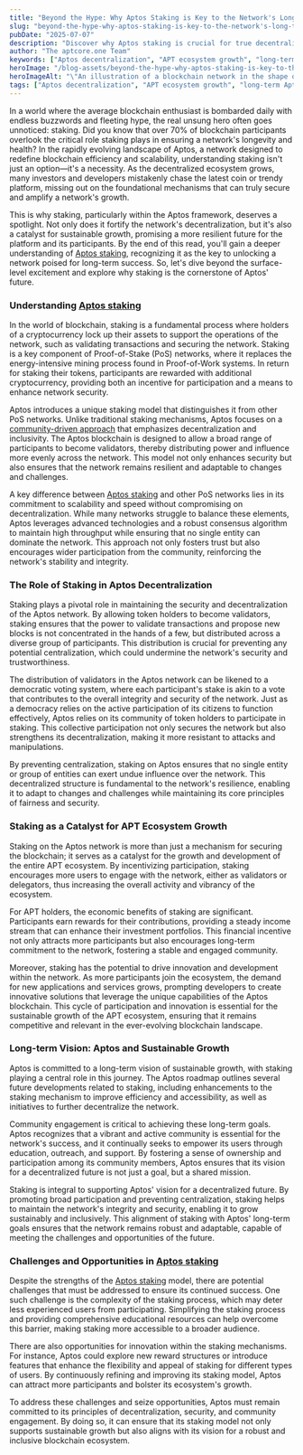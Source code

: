 ```yaml
---
title: "Beyond the Hype: Why Aptos Staking is Key to the Network's Long-Term Decentralization and Growth"
slug: "beyond-the-hype-why-aptos-staking-is-key-to-the-network's-long-term-decentralization-and-growth"
pubDate: "2025-07-07"
description: "Discover why Aptos staking is crucial for true decentralization and growth. Unearth insights into its pivotal role in APT's future now—don't miss out!"
author: "The aptcore.one Team"
keywords: ["Aptos decentralization", "APT ecosystem growth", "long-term Aptos vision", "staking importance"]
heroImage: "/blog-assets/beyond-the-hype-why-aptos-staking-is-key-to-the-network's-long-term-decentralization-and-growth.jpg"
heroImageAlt: "\"An illustration of a blockchain network in the shape of a tree. The trunk is composed of interconnected nodes symbolizing data blocks, while branches extend outward, representing various transactions. Below the surface, the roots are visible, labeled 'staking,' signifying support and foundation for the network. The background is a gradient of blue and green, emphasizing the digital theme.\""
tags: ["Aptos decentralization", "APT ecosystem growth", "long-term Aptos vision", "staking importance"]
---
```


In a world where the average blockchain enthusiast is bombarded daily with endless buzzwords and fleeting hype, the real unsung hero often goes unnoticed: staking. Did you know that over 70% of blockchain participants overlook the critical role staking plays in ensuring a network's longevity and health? In the rapidly evolving landscape of Aptos, a network designed to redefine blockchain efficiency and scalability, understanding staking isn't just an option—it's a necessity. As the decentralized ecosystem grows, many investors and developers mistakenly chase the latest coin or trendy platform, missing out on the foundational mechanisms that can truly secure and amplify a network's growth.

This is why staking, particularly within the Aptos framework, deserves a spotlight. Not only does it fortify the network's decentralization, but it's also a catalyst for sustainable growth, promising a more resilient future for the platform and its participants. By the end of this read, you'll gain a deeper understanding of [Aptos staking](https://aptos.dev/en/network/blockchain/delegated-staking), recognizing it as the key to unlocking a network poised for long-term success. So, let's dive beyond the surface-level excitement and explore why staking is the cornerstone of Aptos' future.

### Understanding [Aptos staking](https://aptos.dev/en/network/blockchain/delegated-staking)

In the world of blockchain, staking is a fundamental process where holders of a cryptocurrency lock up their assets to support the operations of the network, such as validating transactions and securing the network. Staking is a key component of Proof-of-Stake (PoS) networks, where it replaces the energy-intensive mining process found in Proof-of-Work systems. In return for staking their tokens, participants are rewarded with additional cryptocurrency, providing both an incentive for participation and a means to enhance network security.

Aptos introduces a unique staking model that distinguishes it from other PoS networks. Unlike traditional staking mechanisms, Aptos focuses on a [community-driven approach](https://legacy.aptos.dev/community/aptos-style/) that emphasizes decentralization and inclusivity. The Aptos blockchain is designed to allow a broad range of participants to become validators, thereby distributing power and influence more evenly across the network. This model not only enhances security but also ensures that the network remains resilient and adaptable to changes and challenges.

A key difference between [Aptos staking](https://aptos.dev/en/network/blockchain/delegated-staking) and other PoS networks lies in its commitment to scalability and speed without compromising on decentralization. While many networks struggle to balance these elements, Aptos leverages advanced technologies and a robust consensus algorithm to maintain high throughput while ensuring that no single entity can dominate the network. This approach not only fosters trust but also encourages wider participation from the community, reinforcing the network's stability and integrity.

### The Role of Staking in Aptos Decentralization

Staking plays a pivotal role in maintaining the security and decentralization of the Aptos network. By allowing token holders to become validators, staking ensures that the power to validate transactions and propose new blocks is not concentrated in the hands of a few, but distributed across a diverse group of participants. This distribution is crucial for preventing any potential centralization, which could undermine the network's security and trustworthiness.

The distribution of validators in the Aptos network can be likened to a democratic voting system, where each participant's stake is akin to a vote that contributes to the overall integrity and security of the network. Just as a democracy relies on the active participation of its citizens to function effectively, Aptos relies on its community of token holders to participate in staking. This collective participation not only secures the network but also strengthens its decentralization, making it more resistant to attacks and manipulations.

By preventing centralization, staking on Aptos ensures that no single entity or group of entities can exert undue influence over the network. This decentralized structure is fundamental to the network's resilience, enabling it to adapt to changes and challenges while maintaining its core principles of fairness and security.

### Staking as a Catalyst for APT Ecosystem Growth

Staking on the Aptos network is more than just a mechanism for securing the blockchain; it serves as a catalyst for the growth and development of the entire APT ecosystem. By incentivizing participation, staking encourages more users to engage with the network, either as validators or delegators, thus increasing the overall activity and vibrancy of the ecosystem.

For APT holders, the economic benefits of staking are significant. Participants earn rewards for their contributions, providing a steady income stream that can enhance their investment portfolios. This financial incentive not only attracts more participants but also encourages long-term commitment to the network, fostering a stable and engaged community.

Moreover, staking has the potential to drive innovation and development within the network. As more participants join the ecosystem, the demand for new applications and services grows, prompting developers to create innovative solutions that leverage the unique capabilities of the Aptos blockchain. This cycle of participation and innovation is essential for the sustainable growth of the APT ecosystem, ensuring that it remains competitive and relevant in the ever-evolving blockchain landscape.

### Long-term Vision: Aptos and Sustainable Growth

Aptos is committed to a long-term vision of sustainable growth, with staking playing a central role in this journey. The Aptos roadmap outlines several future developments related to staking, including enhancements to the staking mechanism to improve efficiency and accessibility, as well as initiatives to further decentralize the network.

Community engagement is critical to achieving these long-term goals. Aptos recognizes that a vibrant and active community is essential for the network's success, and it continually seeks to empower its users through education, outreach, and support. By fostering a sense of ownership and participation among its community members, Aptos ensures that its vision for a decentralized future is not just a goal, but a shared mission.

Staking is integral to supporting Aptos' vision for a decentralized future. By promoting broad participation and preventing centralization, staking helps to maintain the network's integrity and security, enabling it to grow sustainably and inclusively. This alignment of staking with Aptos' long-term goals ensures that the network remains robust and adaptable, capable of meeting the challenges and opportunities of the future.

### Challenges and Opportunities in [Aptos staking](https://aptos.dev/en/network/blockchain/delegated-staking)

Despite the strengths of the [Aptos staking](https://aptos.dev/en/network/blockchain/delegated-staking) model, there are potential challenges that must be addressed to ensure its continued success. One such challenge is the complexity of the staking process, which may deter less experienced users from participating. Simplifying the staking process and providing comprehensive educational resources can help overcome this barrier, making staking more accessible to a broader audience.

There are also opportunities for innovation within the staking mechanisms. For instance, Aptos could explore new reward structures or introduce features that enhance the flexibility and appeal of staking for different types of users. By continuously refining and improving its staking model, Aptos can attract more participants and bolster its ecosystem's growth.

To address these challenges and seize opportunities, Aptos must remain committed to its principles of decentralization, security, and community engagement. By doing so, it can ensure that its staking model not only supports sustainable growth but also aligns with its vision for a robust and inclusive blockchain ecosystem.